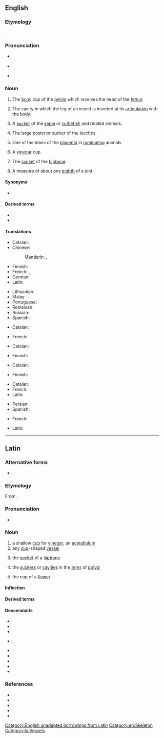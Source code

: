 {{also|acétabulum}}
==English==
{{wp}}

===Etymology===
{{lbor|en|la|acētābulum|t=a little [[saucer]] for [[vinegar]]}}.

===Pronunciation===
* {{a|RP}} {{IPA|en|/ˌæs.ɪˈtæb.jʊl.əm/}}
* {{audio|en|LL-Q1860 (eng)-Vealhurl-acetabulum.wav|Audio (UK)}}
* {{a|GA}} {{IPA|en|/ˌæs.əˈtæb.jəl.əm/}}

===Noun===
{{en-noun|acetabula|s}}

# {{lb|en|anatomy}} The [[bony]] cup of the [[pelvis]] which receives the head of the [[femur]].
# {{lb|en|zoology}} The cavity in which the leg of an insect is inserted at its [[articulation]] with the body.
# {{lb|en|zoology}} A [[sucker]] of the [[sepia]] or [[cuttlefish]] and related animals.
# {{lb|en|zoology}} The large [[posterior]] sucker of the [[leeches]].
# {{lb|en|zoology}} One of the lobes of the [[placenta]] in [[ruminating]] animals.
# {{lb|en|historical|Ancient Rome}} A [[vinegar]] cup.
# {{lb|en|historical|Ancient Rome}} The [[socket]] of the [[hipbone]].
# {{lb|en|historical|Ancient Rome}} A measure of about one [[eighth]] of a pint.

====Synonyms====
* {{sense|bony cup of the pelvis}} {{l|en|cotyloid cavity}}

====Derived terms====
* {{l|en|acetabular}}
* {{l|en|acetabulate}}

====Translations====
{{trans-top|bony cup of the pelvis}}
* Catalan: {{t+|ca|acetàbul|m}}
* Chinese:
*: Mandarin: {{t+|cmn|髖臼}}, {{t+|cmn|髋臼|tr=kuānjiù}}
* Finnish: {{t+|fi|lonkkamalja}}
* French: {{t+|fr|acétabule|m}}, {{t+|fr|acétabulum|m}}
* German: {{t|de|Hüftgelenkspfanne|f}}
* Latin: {{t|la|acētābulum|n}}
{{trans-mid}}
* Lithuanian: {{t|lt|gūžduobė|f}}
* Malay: {{t|ms|asetabulum}}
* Portuguese: {{t|pt|acetábulo|m}}
* Romanian: {{t|ro|acetabul|n}}
* Russian: {{t+|ru|вертлу́жная впа́дина|f}}
* Spanish: {{t+|es|acetábulo}}
{{trans-bottom}}

{{trans-top|cavity in which the leg of an insect is inserted}}
* Catalan: {{t+|ca|acetàbul|m}}
{{trans-mid}}
* French: {{t+|fr|acétabule|f}}
{{trans-bottom}}

{{trans-top|sucker of the sepia or cuttlefish}}
* Catalan: {{t+|ca|acetàbul|m}}
{{trans-mid}}
* Finnish: {{t+|fi|imukuppi}}
{{trans-bottom}}

{{trans-top|large posterior sucker of the leeches}}
* Catalan: {{t+|ca|acetàbul|m}}
{{trans-mid}}
* Finnish: {{t+|fi|imukuppi}}
{{trans-bottom}}

{{trans-top|one of the lobes of the placenta}}
{{trans-mid}}
{{trans-bottom}}

{{trans-top|vinegar cup}}
* Catalan: {{t+|ca|acetàbul|m}}
* French: {{t+|fr|acétabule|f}}
* Latin: {{t|la|acētābulum|n}}
{{trans-mid}}
* Persian: {{t+|fa|قاروره|tr=qārūre}}
* Spanish: {{t+|es|acetábulo|m}}
{{trans-bottom}}

{{trans-top|socket of the hipbone}}
* French: {{t+|fr|acétabulum |m}}
{{trans-mid}}
* Latin: {{t|la|acētābulum|n}}
{{trans-bottom}}

{{trans-top|one eighth of a pint}}
{{trans-mid}}
{{trans-bottom}}

[[Category:English unadapted borrowings from Latin]]
[[Category:en:Skeleton]]

----

==Latin==

===Alternative forms===
* {{alter|la|acetabulus}}

===Etymology===
From {{suffix|la|acētum|bulum|gloss1=vinegar|gloss2=a vessel for}}.

===Pronunciation===
* {{la-IPA|acētābulum}}

===Noun===
{{la-noun|acētābulum<2>}}

# a shallow [[cup]] for [[vinegar]]; an [[#English|acetabulum]]
# any [[cup]]-shaped [[vessel]]
# {{lb|la|anatomy}} the [[socket]] of a [[hipbone]]
# {{lb|la|zootomy}} the [[sucker]]s or [[cavity|cavities]] in the [[arm]]s of [[polypus|polypi]]
# {{lb|la|botany}} the cup of a [[flower]]

{{rfq|la}}

====Inflection====
{{la-ndecl|acētābulum<2>}}

====Derived terms====
{{col3|la|acetabulosus}}

====Descendants====
{{des-top}}
* {{desc|ca|acetàbul|bor=1}}
* {{desc|en|acetabulum|bor=1}}
* {{desc|eo|acetabulo|bor=1}}
* {{desc|fr|acétabule|bor=1}}, {{l|fr|acétabulum}}
* {{desc|it|acetabolo}}
* {{desc|pt|acetábulo|bor=1}}
* {{desc|ro|acetabul|bor=1}}
* {{desc|ru|ацетабул|bor=1}}
* {{desc|es|acetábulo|bor=1}}
{{des-bottom}}

===References===
* {{R:L&S}}
* {{R:du Cange}}
* {{R:Gaffiot}}
* {{R:Peck}}
* {{R:Smith's Antiquities}}

[[Category:la:Vessels]]